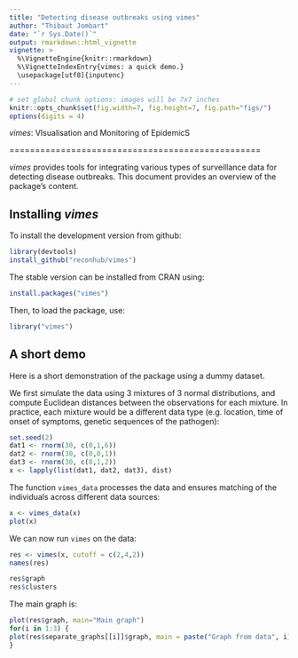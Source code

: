 ```yaml
---
title: "Detecting disease outbreaks using vimes"
author: "Thibaut Jombart"
date: "`r Sys.Date()`"
output: rmarkdown::html_vignette
vignette: >
  %\VignetteEngine{knitr::rmarkdown}
  %\VignetteIndexEntry{vimes: a quick demo.}
  \usepackage[utf8]{inputenc}
---
```



```r
# set global chunk options: images will be 7x7 inches
knitr::opts_chunk$set(fig.width=7, fig.height=7, fig.path="figs/")
options(digits = 4)
```
*vimes*: VIsualisation and Monitoring of EpidemicS 

=================================================

*vimes* provides tools for integrating various types of surveillance data for
 detecting disease outbreaks. This document provides an overview of the
 package's content.


Installing *vimes*
-------------
To install the development version from github:
```r
library(devtools)
install_github("reconhub/vimes")
```

The stable version can be installed from CRAN using:
```r
install.packages("vimes")
```

Then, to load the package, use:
```r
library("vimes")
```


A short demo
------------------
Here is a short demonstration of the package using a dummy dataset.

We first simulate the data using 3 mixtures of 3 normal distributions, and
compute Euclidean distances between the observations for each mixture.  In
practice, each mixture would be a different data type (e.g. location, time of
onset of symptoms, genetic sequences of the pathogen):

```r
set.seed(2)
dat1 <- rnorm(30, c(0,1,6))
dat2 <- rnorm(30, c(0,0,1))
dat3 <- rnorm(30, c(8,1,2))
x <- lapply(list(dat1, dat2, dat3), dist)
```

The function `vimes_data` processes the data and ensures matching of the
individuals across different data sources:

```r
x <- vimes_data(x)
plot(x)
```

We can now run `vimes` on the data:
```r
res <- vimes(x, cutoff = c(2,4,2))
names(res)

res$graph
res$clusters
```

The main graph is:
```r
plot(res$graph, main="Main graph")
for(i in 1:3) {
plot(res$separate_graphs[[i]]$graph, main = paste("Graph from data", i))
}
```